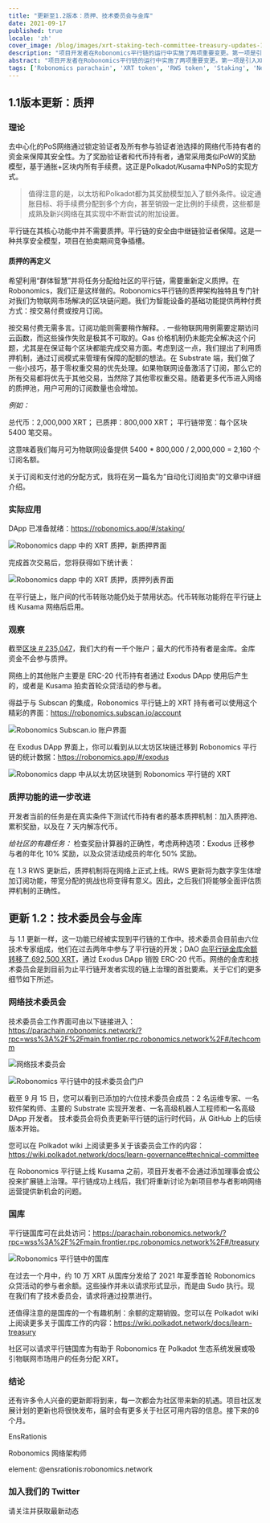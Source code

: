 ```yaml
---
title: "更新至1.2版本：质押、技术委员会与金库"
date: 2021-09-17
published: true
locale: 'zh'
cover_image: /blog/images/xrt-staking-tech-committee-treasury-updates-1-2/113_Up_to_version_1_2_stakingtech_comm_treasury.jpg
description: "项目开发者在Robonomics平行链的运行中实施了两项重要变更。第一项是引入XRT质押，第二项是启动首个链上治理机制。"
abstract: "项目开发者在Robonomics平行链的运行中实施了两项重要变更。第一项是引入XRT质押，第二项是启动首个链上治理机制。"
tags: ['Robonomics parachain', 'XRT token', 'RWS token', 'Staking', 'New release']
---
```


## 1.1版本更新：质押

### 理论

去中心化的PoS网络通过锁定验证者及所有参与验证者池选择的网络代币持有者的资金来保障其安全性。为了奖励验证者和代币持有者，通常采用类似PoW的奖励模型，基于通胀+区块内所有手续费。这正是Polkadot/Kusama中NPoS的实现方式。

> 值得注意的是，以太坊和Polkadot都为其奖励模型加入了额外条件。设定通胀目标、将手续费分配到多个方向，甚至销毁一定比例的手续费，这些都是成熟及新兴网络在其实现中不断尝试的附加设置。

平行链在其核心功能中并不需要质押。平行链的安全由中继链验证者保障。这是一种共享安全模型，项目在拍卖期间竞争插槽。

#### 质押的再定义

希望利用“群体智慧”并将任务分配给社区的平行链，需要重新定义质押。在Robonomics，我们正是这样做的。Robonomics平行链的质押架构独特且专门针对我们为物联网市场解决的区块链问题。我们为智能设备的基础功能提供两种付费方式：按交易付费或按月订阅。

按交易付费无需多言。订阅功能则需要稍作解释。. 一些物联网用例需要定期访问云函数，而这些操作失败是极其不可取的。Gas 价格机制仍未能完全解决这个问题，尤其是在保证每个区块都能完成交易方面。考虑到这一点，我们提出了利用质押机制，通过订阅模式来管理有保障的配额的想法。在 Substrate 端，我们做了一些小技巧，基于零权重交易的优先处理。如果物联网设备激活了订阅，那么它的所有交易都将优先于其他交易，当然除了其他零权重交易。随着更多代币进入网络的质押池，用户可用的订阅数量也会增加。

<TextCard>

*例如：*

总代币：2,000,000 XRT；
已质押：800,000 XRT；
平行链带宽：每个区块 5400 笔交易。

这意味着我们每月可为物联网设备提供 5400 * 800,000 / 2,000,000 = 2,160 个订阅名额。

</TextCard>

关于订阅和支付池的分配方式，我将在另一篇名为“自动化订阅拍卖”的文章中详细介绍。

### 实际应用

DApp 已准备就绪：https://robonomics.app/#/staking/

![Robonomics dapp 中的 XRT 质押，新质押界面](/blog/images/xrt-staking-tech-committee-treasury-updates-1-2/image2.jpg)

完成首次交易后，您将获得如下统计表：

![Robonomics dapp 中的 XRT 质押，质押列表界面](/blog/images/xrt-staking-tech-committee-treasury-updates-1-2/image4.jpg)

在平行链上，账户间的代币转账功能仍处于禁用状态。代币转账功能将在平行链上线 Kusama 网络后启用。

### 观察

截至[区块 # 235,047](https://robonomics.subscan.io/block/235047)，我们大约有一千个账户；最大的代币持有者是金库。金库资金不会参与质押。

网络上的其他账户主要是 ERC-20 代币持有者通过 Exodus DApp 使用后产生的，或者是 Kusama 拍卖首轮众贷活动的参与者。

得益于与 Subscan 的集成，Robonomics 平行链上的 XRT 持有者可以使用这个精彩的界面：https://robonomics.subscan.io/account

![Robonomics Subscan.io 账户界面](/blog/images/xrt-staking-tech-committee-treasury-updates-1-2/image3.jpg)

在 Exodus DApp 界面上，你可以看到从以太坊区块链迁移到 Robonomics 平行链的统计数据：https://robonomics.app/#/exodus

![Robonomics dapp 中从以太坊区块链到 Robonomics 平行链的 XRT](/blog/images/xrt-staking-tech-committee-treasury-updates-1-2/image6.jpg)

### 质押功能的进一步改进

开发者当前的任务是在真实条件下测试代币持有者的基本质押机制：加入质押池、累积奖励，以及在 7 天内解冻代币。

*给社区的有趣任务：* 检查奖励计算器的正确性，考虑两种选项：Exodus 迁移参与者的年化 10% 奖励，以及众贷活动成员的年化 50% 奖励。

在 1.3 RWS 更新后，质押机制将在网络上正式上线。RWS 更新将为数字孪生体增加订阅功能，带宽分配的挑战也将变得有意义。因此，之后我们将能够全面评估质押机制的正确性。

## 更新 1.2：技术委员会与金库

与 1.1 更新一样，这一功能已经被实现到平行链的工作中。技术委员会目前由六位技术专家组成，他们在过去两年中参与了平行链的开发；DAO [向平行链金库余额转移了 692,500 XRT](https://etherscan.io/tx/0x6b9a9cbe7d21badf565ebce0fb50b865da8f5f784899db5fb455d1b276d14acf)，通过 Exodus DApp 销毁 ERC-20 代币。网络的金库和技术委员会是到目前为止平行链开发者实现的链上治理的首批要素。关于它们的更多细节如下所述。

### 网络技术委员会

技术委员会工作界面可由以下链接进入： https://parachain.robonomics.network/?rpc=wss%3A%2F%2Fmain.frontier.rpc.robonomics.network%2F#/techcomm

![网络技术委员会](/blog/images/xrt-staking-tech-committee-treasury-updates-1-2/image5.jpg)

![Robonomics 平行链中的技术委员会门户](/blog/images/xrt-staking-tech-committee-treasury-updates-1-2/image5.jpg)

截至 9 月 15 日，您可以看到已添加的六位技术委员会成员：2 名运维专家、一名软件架构师、主要的 Substrate 实现开发者、一名高级机器人工程师和一名高级 DApp 开发者。
技术委员会将负责更新平行链的运行时代码，从 GitHub 上的后续版本开始。

您可以在 Polkadot wiki 上阅读更多关于该委员会工作的内容：https://wiki.polkadot.network/docs/learn-governance#technical-committee

在 Robonomics 平行链上线 Kusama 之前，项目开发者不会通过添加理事会或公投来扩展链上治理。平行链成功上线后，我们将重新讨论为新项目参与者影响网络运营提供新机会的问题。

### 国库

平行链国库可在此处访问：https://parachain.robonomics.network/?rpc=wss%3A%2F%2Fmain.frontier.rpc.robonomics.network%2F#/treasury

![Robonomics 平行链中的国库](/blog/images/xrt-staking-tech-committee-treasury-updates-1-2/image1.jpg)

在过去一个月中，约 10 万 XRT 从国库分发给了 2021 年夏季首轮 Robonomics 众贷活动的参与者余额。这些操作并未以请求形式显示，而是由 Sudo 执行。现在我们有了技术委员会，请求将通过投票进行。

还值得注意的是国库的一个有趣机制：余额的定期销毁。您可以在 Polkadot wiki 上阅读更多关于国库工作的内容：https://wiki.polkadot.network/docs/learn-treasury

社区可以请求平行链国库为有助于 Robonomics 在 Polkadot 生态系统发展或吸引物联网市场用户的任务分配 XRT。

### 结论

还有许多令人兴奋的更新即将到来，每一次都会为社区带来新的机遇。项目社区发展计划的更新也将很快发布，届时会有更多关于社区可用内容的信息。接下来的6个月。

<TextCard image="/avatars/Sergei-Lonshakov.jpg" back="transparent" imageSize="big">

EnsRationis

Robonomics 网络架构师

element: @ensrationis:robonomics.network

</TextCard>


<TextCard icon="/icons/icon-notification.png" link="https://twitter.com/AIRA_Robonomics">

### 加入我们的 Twitter

请关注并获取最新动态

</TextCard>